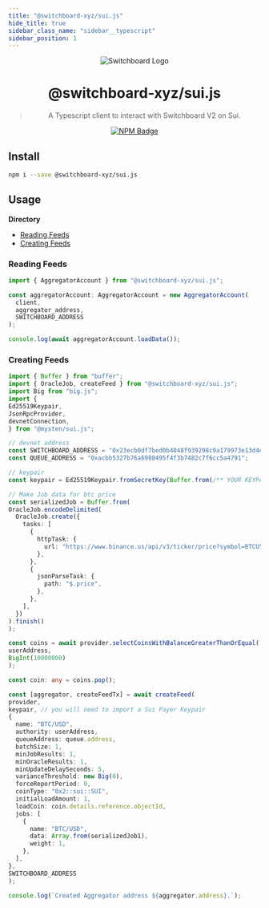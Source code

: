 ```yaml
---
title: "@switchboard-xyz/sui.js"
hide_title: true
sidebar_class_name: "sidebar__typescript"
sidebar_position: 1
---
```


<div align="center">

![Switchboard Logo](https://github.com/switchboard-xyz/sbv2-core/raw/main/website/static/img/icons/switchboard/avatar.png)

# @switchboard-xyz/sui.js

> A Typescript client to interact with Switchboard V2 on Sui.

[![NPM Badge](https://img.shields.io/github/package-json/v/switchboard-xyz/sbv2-sui?color=red&filename=javascript%2Fsui.js%2Fpackage.json&label=%40switchboard-xyz%2Fsui.js&logo=npm)](https://www.npmjs.com/package/@switchboard-xyz/sui.js)

</div>

## Install

```bash
npm i --save @switchboard-xyz/sui.js
```

## Usage

**Directory**

- [Reading Feeds](#reading-feeds)
- [Creating Feeds](#creating-feeds)

### Reading Feeds

```ts
import { AggregatorAccount } from "@switchboard-xyz/sui.js";

const aggregatorAccount: AggregatorAccount = new AggregatorAccount(
  client,
  aggregator_address,
  SWITCHBOARD_ADDRESS
);

console.log(await aggregatorAccount.loadData());
```

### Creating Feeds

```ts
import { Buffer } from "buffer";
import { OracleJob, createFeed } from "@switchboard-xyz/sui.js";
import Big from "big.js";
import {
Ed25519Keypair,
JsonRpcProvider,
devnetConnection,
} from "@mysten/sui.js";

// devnet address
const SWITCHBOARD_ADDRESS = "0x23ecb0df7bed0b4048f939298c9a179973e13d4e";
const QUEUE_ADDRESS = "0xacbb5327b76a6980495f4f3b7482c7f6cc5a4791";

// keypair
const keypair = Ed25519Keypair.fromSecretKey(Buffer.from(/** YOUR KEYPAIR IMPORT GOES HERE **/, "hex"));

// Make Job data for btc price
const serializedJob = Buffer.from(
OracleJob.encodeDelimited(
  OracleJob.create({
    tasks: [
      {
        httpTask: {
          url: "https://www.binance.us/api/v3/ticker/price?symbol=BTCUSD",
        },
      },
      {
        jsonParseTask: {
          path: "$.price",
        },
      },
    ],
  })
).finish()
);

const coins = await provider.selectCoinsWithBalanceGreaterThanOrEqual(
userAddress,
BigInt(10000000)
);

const coin: any = coins.pop();

const [aggregator, createFeedTx] = await createFeed(
provider,
keypair, // you will need to import a Sui Payer Keypair
{
  name: "BTC/USD",
  authority: userAddress,
  queueAddress: queue.address,
  batchSize: 1,
  minJobResults: 1,
  minOracleResults: 1,
  minUpdateDelaySeconds: 5,
  varianceThreshold: new Big(0),
  forceReportPeriod: 0,
  coinType: "0x2::sui::SUI",
  initialLoadAmount: 1,
  loadCoin: coin.details.reference.objectId,
  jobs: [
    {
      name: "BTC/USD",
      data: Array.from(serializedJob1),
      weight: 1,
    },
  ],
},
SWITCHBOARD_ADDRESS
);

console.log(`Created Aggregator address ${aggregator.address}.`);
```
